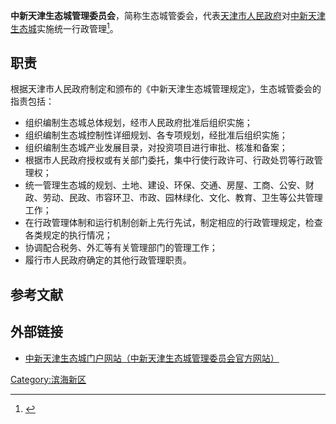 '''中新天津生态城管理委员会'''，简称生态城管委会，代表[[天津市人民政府|天津市人民政府]]对[[中新天津生态城|中新天津生态城]]实施统一行政管理<ref>{{cite web|author1=天津市人民政府|title=中新天津生态城管理规定|url=http://www.gov.cn/flfg/2008-10/13/content_1116804.htm|website=中央人民政府网|accessdate=2016-06-27|archive-date=2016-09-18|archive-url=https://web.archive.org/web/20160918041817/http://www.gov.cn/flfg/2008-10/13/content_1116804.htm|dead-url=no}}</ref>。

==职责==
根据天津市人民政府制定和颁布的《中新天津生态城管理规定》，生态城管委会的指责包括：
*组织编制生态城总体规划，经市人民政府批准后组织实施；
*组织编制生态城控制性详细规划、各专项规划，经批准后组织实施；
*组织编制生态城产业发展目录，对投资项目进行审批、核准和备案；
*根据市人民政府授权或有关部门委托，集中行使行政许可、行政处罚等行政管理权；
*统一管理生态城的规划、土地、建设、环保、交通、房屋、工商、公安、财政、劳动、民政、市容环卫、市政、园林绿化、文化、教育、卫生等公共管理工作；
*在行政管理体制和运行机制创新上先行先试，制定相应的行政管理规定，检查各类规定的执行情况；
*协调配合税务、外汇等有关管理部门的管理工作；
*履行市人民政府确定的其他行政管理职责。

==参考文献==
{{Reflist}}

== 外部链接 ==
*[http://www.eco-city.gov.cn/ 中新天津生态城门户网站（中新天津生态城管理委员会官方网站）]{{Wayback|url=http://www.eco-city.gov.cn/ |date=20080820021633 }}

{{滨海新区功能区}}
[[Category:滨海新区|Category:滨海新区]]